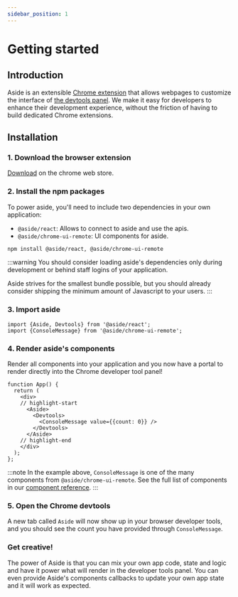 ```yaml
---
sidebar_position: 1
---
```


# Getting started

## Introduction

Aside is an extensible [Chrome extension](https://developer.chrome.com/docs/extensions/) that allows webpages to customize the interface of [the devtools panel](https://developer.chrome.com/docs/devtools/). We make it easy for developers to enhance their development experience, without the friction of having to build dedicated Chrome extensions.

## Installation

### 1. Download the browser extension

[Download](https://aside.dev/download) on the chrome web store.

### 2. Install the npm packages

To power aside, you'll need to include two dependencies in your own application:
* `@aside/react`: Allows to connect to aside and use the apis.
* `@aside/chrome-ui-remote`: UI components for aside.

```bash npm2yarn
npm install @aside/react, @aside/chrome-ui-remote
```

:::warning
You should consider loading aside's dependencies only during development or behind staff logins of your application.

Aside strives for the smallest bundle possible, but you should already consider shipping the minimum amount of Javascript to your users.
:::

### 3. Import aside

```tsx
import {Aside, Devtools} from '@aside/react';
import {ConsoleMessage} from '@aside/chrome-ui-remote';
```

### 4. Render aside's components

Render all components into your application and you now have a portal to render directly into the Chrome developer tool panel!

```tsx
function App() {
  return (
    <div>
    // highlight-start
      <Aside>
        <Devtools>
          <ConsoleMessage value={{count: 0}} />
        </Devtools>
      </Aside>
    // highlight-end
    </div>
  );
};
```

:::note
In the example above, `ConsoleMessage` is one of the many components from `@aside/chrome-ui-remote`. See the full list of components in our [component reference](/docs/category/components).
:::

### 5. Open the Chrome devtools

A new tab called `Aside` will now show up in your browser developer
tools, and you should see the count you have provided through `ConsoleMessage`.

### Get creative!

The power of Aside is that you can mix your own app code, state and logic and have it power what will render in the developer tools panel. You can even provide Aside&apos;s components callbacks to update your own app state and it will work as expected.


